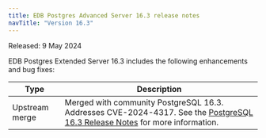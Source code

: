 ```yaml
---
title: EDB Postgres Advanced Server 16.3 release notes
navTitle: "Version 16.3"
---
```


Released: 9 May 2024

EDB Postgres Extended Server 16.3 includes the following enhancements and bug fixes:

|      Type      |                                                                                                                                                                                 Description                                                                                                                                                                                
| -------------- | ---------------------------------------------------------------------------------------------------------------------------------------------------------------------------------------------------------------------------------------------------------------------------------------------------------------------------------------------------------------------------
| Upstream merge | Merged with community PostgreSQL 16.3. Addresses  CVE-2024-4317. See the [PostgreSQL 16.3 Release Notes](https://www.postgresql.org/docs/16/release-16-3.html) for more information.                                                                    
